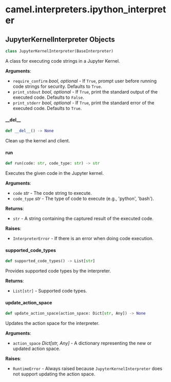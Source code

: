 <a id="camel.interpreters.ipython_interpreter"></a>

# camel.interpreters.ipython\_interpreter

<a id="camel.interpreters.ipython_interpreter.JupyterKernelInterpreter"></a>

## JupyterKernelInterpreter Objects

```python
class JupyterKernelInterpreter(BaseInterpreter)
```

A class for executing code strings in a Jupyter Kernel.

**Arguments**:

- `require_confirm` _bool, optional_ - If `True`, prompt user before
  running code strings for security. Defaults to `True`.
- `print_stdout` _bool, optional_ - If `True`, print the standard
  output of the executed code. Defaults to `False`.
- `print_stderr` _bool, optional_ - If `True`, print the standard error
  of the executed code. Defaults to `True`.

<a id="camel.interpreters.ipython_interpreter.JupyterKernelInterpreter.__del__"></a>

#### \_\_del\_\_

```python
def __del__() -> None
```

Clean up the kernel and client.

<a id="camel.interpreters.ipython_interpreter.JupyterKernelInterpreter.run"></a>

#### run

```python
def run(code: str, code_type: str) -> str
```

Executes the given code in the Jupyter kernel.

**Arguments**:

- `code` _str_ - The code string to execute.
- `code_type` _str_ - The type of code to execute (e.g., 'python',
  'bash').
  

**Returns**:

- `str` - A string containing the captured result of the
  executed code.
  

**Raises**:

- `InterpreterError` - If there is an error when doing code execution.

<a id="camel.interpreters.ipython_interpreter.JupyterKernelInterpreter.supported_code_types"></a>

#### supported\_code\_types

```python
def supported_code_types() -> List[str]
```

Provides supported code types by the interpreter.

**Returns**:

- `List[str]` - Supported code types.

<a id="camel.interpreters.ipython_interpreter.JupyterKernelInterpreter.update_action_space"></a>

#### update\_action\_space

```python
def update_action_space(action_space: Dict[str, Any]) -> None
```

Updates the action space for the interpreter.

**Arguments**:

- `action_space` _Dict[str, Any]_ - A dictionary representing the
  new or updated action space.
  

**Raises**:

- `RuntimeError` - Always raised because `JupyterKernelInterpreter`
  does not support updating the action space.


